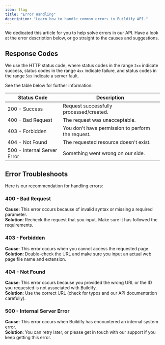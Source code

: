```yaml
---
icon: flag
title: "Error Handling"
description: "Learn how to handle common errors in Buildify API."
---
```


We dedicated this article for you to help solve errors in our API. Have a look at the error description below, or go straight to the causes and suggestions.

## Response Codes

We use the HTTP status code, where status codes in the range `2xx` indicate success, status codes in the range `4xx` indicate failure, and status codes in the range `5xx` indicate a server fault.

See the table below for further information:

| Status Code                   | Description                                       |
| ----------------------------- | ------------------------------------------------- |
| 200 - <Icon icon="square-check" /> Success               | Request successfully processed/created.           |
| 400 - <Icon icon="xmark" /> Bad Request           | The request was unacceptable.                     |
| 403 - <Icon icon="xmark" /> Forbidden             | You don't have permission to perform the request. |
| 404 - <Icon icon="xmark" /> Not Found             | The requested resource doesn't exist.             |
| 500 - <Icon icon="xmark" /> Internal Server Error | Something went wrong on our side.                 |

## Error Troubleshoots

Here is our recommendation for handling errors:

### 400 - Bad Request

<Icon icon="bomb" /> **Cause**: This error occurs because of invalid syntax or missing a required parameter.<br/>
<Icon icon="screwdriver-wrench" /> **Solution**: Recheck the request that you input. Make sure it has followed the requirements.

### 403 - Forbidden

<Icon icon="bomb" /> **Cause**: This error occurs when you cannot access the requested page.<br/>
<Icon icon="screwdriver-wrench" /> **Solution**: Double-check the URL and make sure you input an actual web page file name and extension.

### 404 - Not Found

<Icon icon="bomb" /> **Cause**: This error occurs because you provided the wrong URL or the ID you requested is not associated with Buildify.<br/>
<Icon icon="screwdriver-wrench" /> **Solution**: Use the correct URL (check for typos and our API documentation carefully).

### 500 - Internal Server Error

<Icon icon="bomb" /> **Cause**: This error occurs when Buildify has encountered an internal system error.<br/>
<Icon icon="screwdriver-wrench" /> **Solution**: You can retry later, or please get in touch with our support if you keep getting this error.
